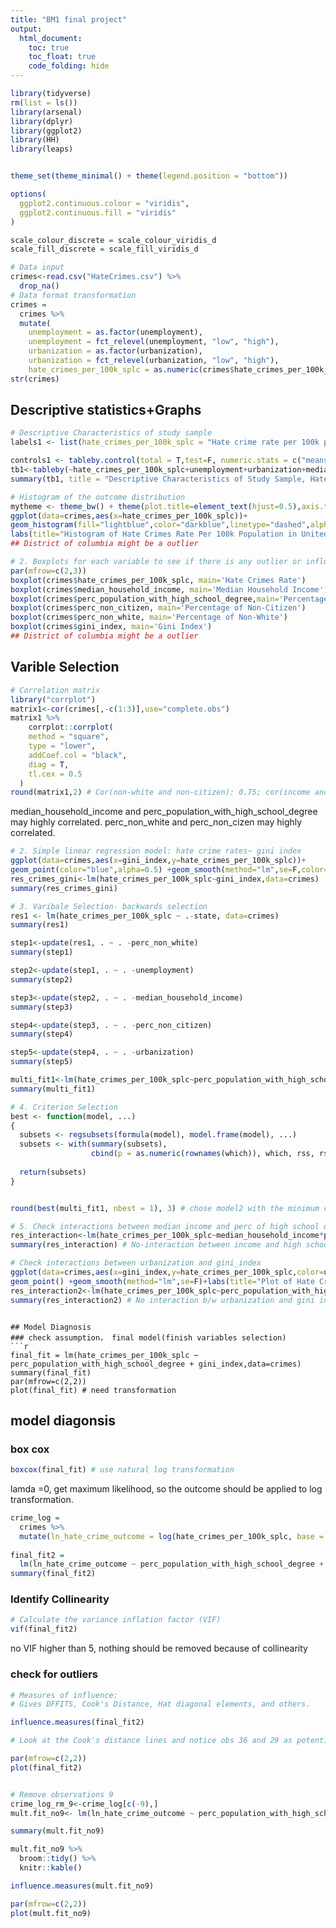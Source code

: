 ```yaml
---
title: "BM1 final project"
output: 
  html_document:
    toc: true
    toc_float: true
    code_folding: hide
---
```


```r
library(tidyverse)
rm(list = ls())
library(arsenal)
library(dplyr)
library(ggplot2)
library(HH)
library(leaps)


theme_set(theme_minimal() + theme(legend.position = "bottom"))

options(
  ggplot2.continuous.colour = "viridis",
  ggplot2.continuous.fill = "viridis"
)

scale_colour_discrete = scale_colour_viridis_d
scale_fill_discrete = scale_fill_viridis_d
```

```r
# Data input
crimes<-read.csv("HateCrimes.csv") %>% 
  drop_na()
# Data format transformation
crimes = 
  crimes %>% 
  mutate(
    unemployment = as.factor(unemployment),
    unemployment = fct_relevel(unemployment, "low", "high"),
    urbanization = as.factor(urbanization),
    urbanization = fct_relevel(urbanization, "low", "high"),
    hate_crimes_per_100k_splc = as.numeric(crimes$hate_crimes_per_100k_splc))
str(crimes)
```

## Descriptive statistics+Graphs
```r
# Descriptive Characteristics of study sample
labels1 <- list(hate_crimes_per_100k_splc = "Hate crime rate per 100k population", unemployment = "Level of state unemployment", urbanization="Level of state urbanization", median_household_income="Median household income per state",perc_population_with_high_school_degree="Percentage of adults (>25 yrs) with a high school degree",perc_non_citizen="Percentage of population that are not US citizens",gini_index="Gini index",perc_non_white="Percentage of population that are non-white")

controls1 <- tableby.control(total = T,test=F, numeric.stats = c("meansd", "median", "iqr","range", "Nmiss2"),cat.stats = c("countpct", "Nmiss2"),stats.labels = list(meansd = "Mean/SD",median = "Median",iqr="IQR",range = "Min - Max",Nmiss2 = "Missing",countpct = "N (%)"),digits = 2L,digits.count = 0L)
tb1<-tableby(~hate_crimes_per_100k_splc+unemployment+urbanization+median_household_income+perc_population_with_high_school_degree+perc_non_citizen+gini_index+perc_non_white,data=crimes,control = controls1)
summary(tb1, title = "Descriptive Characteristics of Study Sample, Hate Crimes Occurring in the United States (By State)", labelTranslations = labels1, text=T)

# Histogram of the outcome distribution
mytheme <- theme_bw() + theme(plot.title=element_text(hjust=0.5),axis.title=element_text(size=rel(1)),axis.text=element_text(size=rel(1)),legend.position = "top")
ggplot(data=crimes,aes(x=hate_crimes_per_100k_splc))+
geom_histogram(fill="lightblue",color="darkblue",linetype="dashed",alpha=0.5) +
labs(title="Histogram of Hate Crimes Rate Per 100k Population in United States",x="Hate Crimes Rate (Per 100 K Population)", y = "Count")+mytheme
## District of columbia might be a outlier

# 2. Boxplots for each variable to see if there is any outlier or influential points.
par(mfrow=c(2,3))
boxplot(crimes$hate_crimes_per_100k_splc, main='Hate Crimes Rate')
boxplot(crimes$median_household_income, main='Median Household Income')
boxplot(crimes$perc_population_with_high_school_degree,main='Percentage with Highschool Degree' )
boxplot(crimes$perc_non_citizen, main='Percentage of Non-Citizen')
boxplot(crimes$perc_non_white, main='Percentage of Non-White')
boxplot(crimes$gini_index, main='Gini Index')
## District of columbia might be a outlier
```

## Varible Selection
```r
# Correlation matrix
library("corrplot")
matrix1<-cor(crimes[,-c(1:3)],use="complete.obs")
matrix1 %>% 
    corrplot::corrplot(
    method = "square",
    type = "lower",
    addCoef.col = "black", 
    diag = T,
    tl.cex = 0.5
  )
round(matrix1,2) # Cor(non-white and non-citizen): 0.75; cor(income and > high school degree):0.65

```

median_household_income and perc_population_with_high_school_degree may highly correlated.
perc_non_white and perc_non_cizen may highly correlated.

```r
# 2. Simple linear regression model: hate crime rates~ gini index
ggplot(data=crimes,aes(x=gini_index,y=hate_crimes_per_100k_splc))+
geom_point(color="blue",alpha=0.5) +geom_smooth(method="lm",se=F,color="pink")+labs(title="Plot of Hate Crimes Rate By Gini Index",y="Hate Crimes Rate (Per 100 K Population)", x = "Gini Index")+mytheme
res_crimes_gini<-lm(hate_crimes_per_100k_splc~gini_index,data=crimes)
summary(res_crimes_gini)

# 3. Varibale Selection- backwards selection
res1 <- lm(hate_crimes_per_100k_splc ~ .-state, data=crimes)
summary(res1)

step1<-update(res1, . ~ . -perc_non_white)
summary(step1)

step2<-update(step1, . ~ . -unemployment)
summary(step2)

step3<-update(step2, . ~ . -median_household_income) 
summary(step3)

step4<-update(step3, . ~ . -perc_non_citizen) 
summary(step4)

step5<-update(step4, . ~ . -urbanization)
summary(step5)

multi_fit1<-lm(hate_crimes_per_100k_splc~perc_population_with_high_school_degree+gini_index,data=crimes)
summary(multi_fit1)

# 4. Criterion Selection
best <- function(model, ...) 
{
  subsets <- regsubsets(formula(model), model.frame(model), ...)
  subsets <- with(summary(subsets),
                  cbind(p = as.numeric(rownames(which)), which, rss, rsq, adjr2, cp, bic))
  
  return(subsets)
}  


round(best(multi_fit1, nbest = 1), 3) # chose model2 with the minimum cp, BIC and highest adjusted R2

# 5. Check interactions between median income and perc of high school degree
res_interaction<-lm(hate_crimes_per_100k_splc~median_household_income*perc_population_with_high_school_degree+gini_index,data=crimes)
summary(res_interaction) # No-interaction between income and high school degree

# Check interactions between urbanization and gini_index
ggplot(data=crimes,aes(x=gini_index,y=hate_crimes_per_100k_splc,color=urbanization))+
geom_point() +geom_smooth(method="lm",se=F)+labs(title="Plot of Hate Crimes Rate vs Gini index By Urbanization level ",y="Hate Crimes Rate (Per 100 K Population)", x = "Gini index")+mytheme
res_interaction2<-lm(hate_crimes_per_100k_splc~perc_population_with_high_school_degree+gini_index*urbanization,data=crimes)
summary(res_interaction2) # No interaction b/w urbanization and gini index
```
```

## Model Diagnosis
### check assumption， final model(finish variables selection)
```r
final_fit = lm(hate_crimes_per_100k_splc ~ perc_population_with_high_school_degree + gini_index,data=crimes)
summary(final_fit)
par(mfrow=c(2,2))
plot(final_fit) # need transformation
```


## model diagonsis
### box cox

```r
boxcox(final_fit) # use natural log transformation
```

lamda =0, get maximum likelihood, so the outcome should be applied to log transformation.

```r
crime_log = 
  crimes %>%
  mutate(ln_hate_crime_outcome = log(hate_crimes_per_100k_splc, base = exp(1))) 
  
final_fit2 = 
  lm(ln_hate_crime_outcome ~ perc_population_with_high_school_degree + gini_index , data = crime_log)
summary(final_fit2)

```

### Identify Collinearity
```r
# Calculate the variance inflation factor (VIF)
vif(final_fit2)
```
no VIF higher than 5, nothing should be removed because of collinearity

### check for outliers

```r

# Measures of influence:
# Gives DFFITS, Cook's Distance, Hat diagonal elements, and others.

influence.measures(final_fit2)

# Look at the Cook's distance lines and notice obs 36 and 29 as potential Y outliers/influential points

par(mfrow=c(2,2))
plot(final_fit2)


# Remove observations 9
crime_log_rm_9<-crime_log[c(-9),]
mult.fit_no9<- lm(ln_hate_crime_outcome ~ perc_population_with_high_school_degree + gini_index , data = crime_log_rm_9)

summary(mult.fit_no9)

mult.fit_no9 %>% 
  broom::tidy() %>% 
  knitr::kable()

influence.measures(mult.fit_no9)

par(mfrow=c(2,2))
plot(mult.fit_no9)
```





